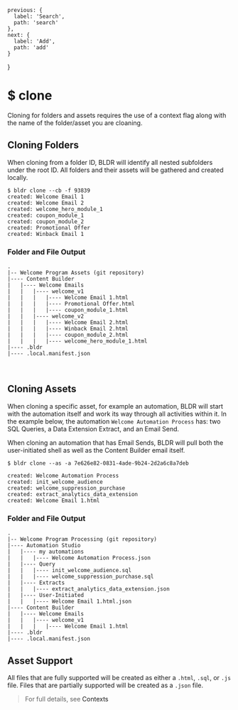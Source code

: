 

    previous: {
      label: 'Search',
      path: 'search'
    },
    next: {
      label: 'Add',
      path: 'add'
    }
  }

# $ clone

Cloning for folders and assets requires the use of a context flag along with the name of the folder/asset you are cloaning. 

## Cloning Folders
When cloning from a folder ID, BLDR will identify all nested subfolders under the root ID. All folders and their assets will be gathered and created locally.

```
$ bldr clone --cb -f 93839
created: Welcome Email 1
created: Welcome Email 2
created: welcome_hero_module_1
created: coupon_module_1
created: coupon_module_2
created: Promotional Offer
created: Winback Email 1 
```

### Folder and File Output

```
.
|-- Welcome Program Assets (git repository)
|---- Content Builder
|   |---- Welcome Emails 
|   |   |---- welcome_v1
|   |   |   |---- Welcome Email 1.html
|   |   |   |---- Promotional Offer.html
|   |   |   |---- coupon_module_1.html
|   |   |---- welcome_v2
|   |   |   |---- Welcome Email 2.html
|   |   |   |---- Winback Email 2.html
|   |   |   |---- coupon_module_2.html
|   |   |   |---- welcome_hero_module_1.html
|---- .bldr
|---- .local.manifest.json
```
<br />

## Cloning Assets

When cloning a specific asset, for example an automation, BLDR will start with the automation itself and work its way through all activities within it. In the example below, the automation `Welcome Automation Process` has: two SQL Queries, a Data Extension Extract, and an Email Send.

When cloning an automation that has Email Sends, BLDR will pull both the user-initiated shell as well as the Content Builder email itself.

```
$ bldr clone --as -a 7e626e82-0831-4ade-9b24-2d2a6c8a7deb

created: Welcome Automation Process
created: init_welcome_audience
created: welcome_suppression_purchase
created: extract_analytics_data_extension
created: Welcome Email 1.html

```

### Folder and File Output

```
.
|-- Welcome Program Processing (git repository)
|---- Automation Studio
|   |---- my automations 
|   |   |---- Welcome Automation Process.json
|   |---- Query 
|   |   |---- init_welcome_audience.sql
|   |   |---- welcome_suppression_purchase.sql
|   |---- Extracts 
|   |   |---- extract_analytics_data_extension.json
|   |---- User-Initiated 
|   |   |---- Welcome Email 1.html.json
|---- Content Builder
|   |---- Welcome Emails 
|   |   |---- welcome_v1
|   |   |   |---- Welcome Email 1.html
|---- .bldr
|---- .local.manifest.json
```

## Asset Support

All files that are fully supported will be created as either a `.html`, `.sql`, or `.js` file. Files that are partially supported will be created as a `.json` file.

> For full details, see <Link href="/documentation/contexts"><a>Contexts</a></Link>

